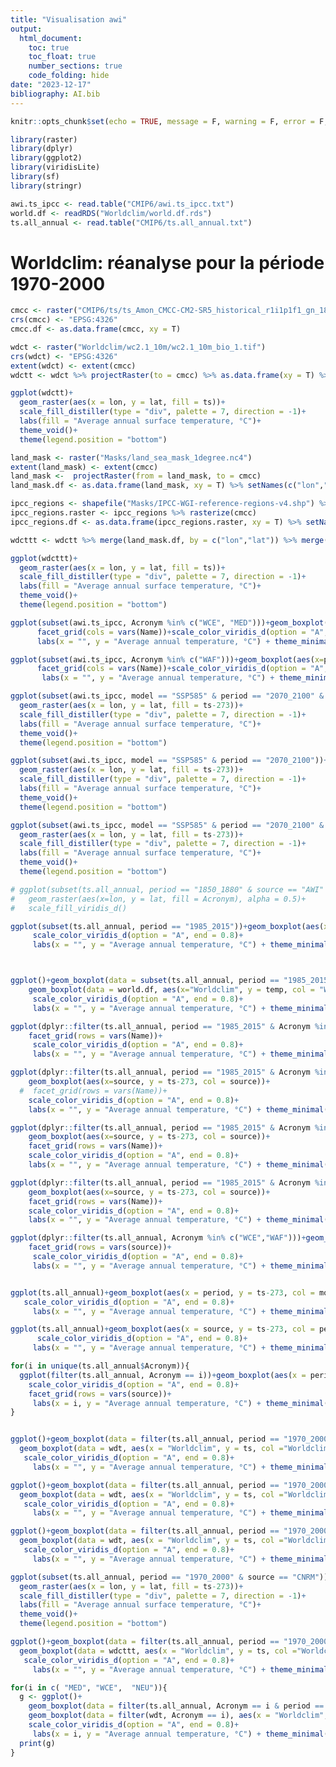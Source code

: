 ```yaml
---
title: "Visualisation awi"
output: 
  html_document:
    toc: true
    toc_float: true
    number_sections: true
    code_folding: hide
date: "2023-12-17"
bibliography: AI.bib
---
```


```r
knitr::opts_chunk$set(echo = TRUE, message = F, warning = F, error = F, fig.align = "center", collapse = T)
```

```r
library(raster)
library(dplyr)
library(ggplot2)
library(viridisLite)
library(sf)
library(stringr)
```

```r
awi.ts_ipcc <- read.table("CMIP6/awi.ts_ipcc.txt")
world.df <- readRDS("Worldclim/world.df.rds")
ts.all_annual <- read.table("CMIP6/ts.all_annual.txt")
```


# Worldclim: réanalyse pour la période 1970-2000

```r
cmcc <- raster("CMIP6/ts/ts_Amon_CMCC-CM2-SR5_historical_r1i1p1f1_gn_185001-201412.nc")
crs(cmcc) <- "EPSG:4326"
cmcc.df <- as.data.frame(cmcc, xy = T)

wdct <- raster("Worldclim/wc2.1_10m/wc2.1_10m_bio_1.tif") 
crs(wdct) <- "EPSG:4326"
extent(wdct) <- extent(cmcc)
wdctt <- wdct %>% projectRaster(to = cmcc) %>% as.data.frame(xy = T) %>% setNames(c("lon","lat","ts"))

ggplot(wdctt)+
  geom_raster(aes(x = lon, y = lat, fill = ts))+
  scale_fill_distiller(type = "div", palette = 7, direction = -1)+
  labs(fill = "Average annual surface temperature, °C")+
  theme_void()+
  theme(legend.position = "bottom")

land_mask <- raster("Masks/land_sea_mask_1degree.nc4") 
extent(land_mask) <- extent(cmcc)
land_mask <-  projectRaster(from = land_mask, to = cmcc)
land_mask.df <- as.data.frame(land_mask, xy = T) %>% setNames(c("lon","lat","lm")) # 0 if ocean, 1 if land

ipcc_regions <- shapefile("Masks/IPCC-WGI-reference-regions-v4.shp") %>% spTransform(crs("EPSG:4326")) 
ipcc_regions.raster <- ipcc_regions %>% rasterize(cmcc)
ipcc_regions.df <- as.data.frame(ipcc_regions.raster, xy = T) %>% setNames(c("lon","lat","Continent","Type","Name","Acronym"))

wdcttt <- wdctt %>% merge(land_mask.df, by = c("lon","lat")) %>% merge(ipcc_regions.df, by = c("lon","lat"))

ggplot(wdcttt)+
  geom_raster(aes(x = lon, y = lat, fill = ts))+
  scale_fill_distiller(type = "div", palette = 7, direction = -1)+
  labs(fill = "Average annual surface temperature, °C")+
  theme_void()+
  theme(legend.position = "bottom")

```


```r
ggplot(subset(awi.ts_ipcc, Acronym %in% c("WCE", "MED")))+geom_boxplot(aes(x=period, y = ts-273, col = model))+
      facet_grid(cols = vars(Name))+scale_color_viridis_d(option = "A", end = 0.8)+
      labs(x = "", y = "Average annual temperature, °C") + theme_minimal()

ggplot(subset(awi.ts_ipcc, Acronym %in% c("WAF")))+geom_boxplot(aes(x=period, y = ts-273, col = model))+
      facet_grid(cols = vars(Name))+scale_color_viridis_d(option = "A", end = 0.8)+
       labs(x = "", y = "Average annual temperature, °C") + theme_minimal()

ggplot(subset(awi.ts_ipcc, model == "SSP585" & period == "2070_2100" & lm != 0))+
  geom_raster(aes(x = lon, y = lat, fill = ts-273))+
  scale_fill_distiller(type = "div", palette = 7, direction = -1)+
  labs(fill = "Average annual surface temperature, °C")+
  theme_void()+
  theme(legend.position = "bottom")

ggplot(subset(awi.ts_ipcc, model == "SSP585" & period == "2070_2100"))+
  geom_raster(aes(x = lon, y = lat, fill = ts-273))+
  scale_fill_distiller(type = "div", palette = 7, direction = -1)+
  labs(fill = "Average annual surface temperature, °C")+
  theme_void()+
  theme(legend.position = "bottom")

ggplot(subset(awi.ts_ipcc, model == "SSP585" & period == "2070_2100" & lm > 0 & lm < 1))+
  geom_raster(aes(x = lon, y = lat, fill = ts-273))+
  scale_fill_distiller(type = "div", palette = 7, direction = -1)+
  labs(fill = "Average annual surface temperature, °C")+
  theme_void()+
  theme(legend.position = "bottom")
```

```r


# ggplot(subset(ts.all_annual, period == "1850_1880" & source == "AWI" & lm != 0))+
#   geom_raster(aes(x=lon, y = lat, fill = Acronym), alpha = 0.5)+
#   scale_fill_viridis_d()

ggplot(subset(ts.all_annual, period == "1985_2015"))+geom_boxplot(aes(x=source, y = ts-273, col = source))+
     scale_color_viridis_d(option = "A", end = 0.8)+
     labs(x = "", y = "Average annual temperature, °C") + theme_minimal()



ggplot()+geom_boxplot(data = subset(ts.all_annual, period == "1985_2015"), aes(x=source, y = ts-273, col = source))+
    geom_boxplot(data = world.df, aes(x="Worldclim", y = temp, col = "Worldclim"))+
     scale_color_viridis_d(option = "A", end = 0.8)+
     labs(x = "", y = "Average annual temperature, °C") + theme_minimal()

ggplot(dplyr::filter(ts.all_annual, period == "1985_2015" & Acronym %in% c("WCE","WAF")))+geom_boxplot(aes(x=source, y = ts-273, col = source))+
    facet_grid(rows = vars(Name))+
     scale_color_viridis_d(option = "A", end = 0.8)+
     labs(x = "", y = "Average annual temperature, °C") + theme_minimal()


```

```r

ggplot(dplyr::filter(ts.all_annual, period == "1985_2015" & Acronym %in% c("NES")))+
    geom_boxplot(aes(x=source, y = ts-273, col = source))+
  #  facet_grid(rows = vars(Name))+
    scale_color_viridis_d(option = "A", end = 0.8)+
    labs(x = "", y = "Average annual temperature, °C") + theme_minimal()

ggplot(dplyr::filter(ts.all_annual, period == "1985_2015" & Acronym %in% c("MED","SAH")))+
    geom_boxplot(aes(x=source, y = ts-273, col = source))+
    facet_grid(rows = vars(Name))+
    scale_color_viridis_d(option = "A", end = 0.8)+
    labs(x = "", y = "Average annual temperature, °C") + theme_minimal()

ggplot(dplyr::filter(ts.all_annual, period == "1985_2015" & Acronym %in% c("WSAF","ESAF")))+
    geom_boxplot(aes(x=source, y = ts-273, col = source))+
    facet_grid(rows = vars(Name))+
    scale_color_viridis_d(option = "A", end = 0.8)+
    labs(x = "", y = "Average annual temperature, °C") + theme_minimal()

```

```r
ggplot(dplyr::filter(ts.all_annual, Acronym %in% c("WCE","WAF")))+geom_boxplot(aes(x=period, y = ts-273, col = source))+
    facet_grid(rows = vars(source))+
     scale_color_viridis_d(option = "A", end = 0.8)+
     labs(x = "", y = "Average annual temperature, °C") + theme_minimal()


ggplot(ts.all_annual)+geom_boxplot(aes(x = period, y = ts-273, col = model))+
   scale_color_viridis_d(option = "A", end = 0.8)+
     labs(x = "", y = "Average annual temperature, °C") + theme_minimal()

ggplot(ts.all_annual)+geom_boxplot(aes(x = source, y = ts-273, col = period))+
      scale_color_viridis_d(option = "A", end = 0.8)+
     labs(x = "", y = "Average annual temperature, °C") + theme_minimal()

for(i in unique(ts.all_annual$Acronym)){
  ggplot(filter(ts.all_annual, Acronym == i))+geom_boxplot(aes(x = period, y = ts-273, col = model))+
    scale_color_viridis_d(option = "A", end = 0.8)+
    facet_grid(rows = vars(source))+
     labs(x = i, y = "Average annual temperature, °C") + theme_minimal()
}


ggplot()+geom_boxplot(data = filter(ts.all_annual, period == "1970_2000" & lm == 1), aes(x = source, y = ts-273, col = source))+
  geom_boxplot(data = wdt, aes(x = "Worldclim", y = ts, col ="Worldclim"))+
   scale_color_viridis_d(option = "A", end = 0.8)+
     labs(x = "", y = "Average annual temperature, °C") + theme_minimal()

ggplot()+geom_boxplot(data = filter(ts.all_annual, period == "1970_2000" & lm == 0), aes(x = source, y = ts-273, col = source))+
  geom_boxplot(data = wdt, aes(x = "Worldclim", y = ts, col ="Worldclim"))+
   scale_color_viridis_d(option = "A", end = 0.8)+
     labs(x = "", y = "Average annual temperature, °C") + theme_minimal()

ggplot()+geom_boxplot(data = filter(ts.all_annual, period == "1970_2000" & lm != 0 & lm != 1), aes(x = source, y = ts-273, col = source))+
  geom_boxplot(data = wdt, aes(x = "Worldclim", y = ts, col ="Worldclim"))+
   scale_color_viridis_d(option = "A", end = 0.8)+
     labs(x = "", y = "Average annual temperature, °C") + theme_minimal()

ggplot(subset(ts.all_annual, period == "1970_2000" & source == "CNRM"))+
  geom_raster(aes(x = lon, y = lat, fill = ts-273))+
  scale_fill_distiller(type = "div", palette = 7, direction = -1)+
  labs(fill = "Average annual surface temperature, °C")+
  theme_void()+
  theme(legend.position = "bottom")


```

```r
ggplot()+geom_boxplot(data = filter(ts.all_annual, period == "1970_2000" & lm != 0), aes(x = source, y = ts-273, col = source))+
  geom_boxplot(data = wdcttt, aes(x = "Worldclim", y = ts, col ="Worldclim"))+
   scale_color_viridis_d(option = "A", end = 0.8)+
     labs(x = "", y = "Average annual temperature, °C") + theme_minimal()

for(i in c( "MED", "WCE",  "NEU")){
  g <- ggplot()+
    geom_boxplot(data = filter(ts.all_annual, Acronym == i & period == "1970_2000"), aes(x = source, y = ts-273, col = source))+
    geom_boxplot(data = filter(wdt, Acronym == i), aes(x = "Worldclim", y = ts, col ="Worldclim"))+
    scale_color_viridis_d(option = "A", end = 0.8)+
     labs(x = i, y = "Average annual temperature, °C") + theme_minimal()
  print(g)
}
```